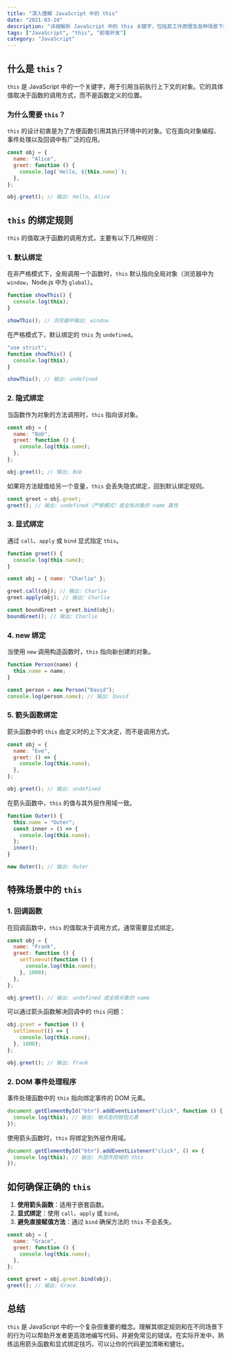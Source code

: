 ```yaml
---
title: "深入理解 JavaScript 中的 this"
date: "2021-03-24"
description: "详细解析 JavaScript 中的 this 关键字，包括其工作原理及各种场景下的行为"
tags: ["JavaScript", "this", "前端开发"]
category: "JavaScript"
---
```


## 什么是 `this`？

`this` 是 JavaScript 中的一个关键字，用于引用当前执行上下文的对象。它的具体值取决于函数的调用方式，而不是函数定义的位置。

### 为什么需要 `this`？

`this` 的设计初衷是为了方便函数引用其执行环境中的对象。它在面向对象编程、事件处理以及回调中有广泛的应用。

```javascript
const obj = {
  name: "Alice",
  greet: function () {
    console.log(`Hello, ${this.name}`);
  },
};

obj.greet(); // 输出: Hello, Alice
```

## `this` 的绑定规则

`this` 的值取决于函数的调用方式，主要有以下几种规则：

### 1. 默认绑定

在非严格模式下，全局调用一个函数时，`this` 默认指向全局对象（浏览器中为 `window`，Node.js 中为 `global`）。

```javascript
function showThis() {
  console.log(this);
}

showThis(); // 浏览器中输出: window
```

在严格模式下，默认绑定的 `this` 为 `undefined`。

```javascript
"use strict";
function showThis() {
  console.log(this);
}

showThis(); // 输出: undefined
```

### 2. 隐式绑定

当函数作为对象的方法调用时，`this` 指向该对象。

```javascript
const obj = {
  name: "Bob",
  greet: function () {
    console.log(this.name);
  },
};

obj.greet(); // 输出: Bob
```

如果将方法赋值给另一个变量，`this` 会丢失隐式绑定，回到默认绑定规则。

```javascript
const greet = obj.greet;
greet(); // 输出: undefined（严格模式）或全局对象的 name 属性
```

### 3. 显式绑定

通过 `call`、`apply` 或 `bind` 显式指定 `this`。

```javascript
function greet() {
  console.log(this.name);
}

const obj = { name: "Charlie" };

greet.call(obj); // 输出: Charlie
greet.apply(obj); // 输出: Charlie

const boundGreet = greet.bind(obj);
boundGreet(); // 输出: Charlie
```

### 4. new 绑定

当使用 `new` 调用构造函数时，`this` 指向新创建的对象。

```javascript
function Person(name) {
  this.name = name;
}

const person = new Person("David");
console.log(person.name); // 输出: David
```

### 5. 箭头函数绑定

箭头函数中的 `this` 由定义时的上下文决定，而不是调用方式。

```javascript
const obj = {
  name: "Eve",
  greet: () => {
    console.log(this.name);
  },
};

obj.greet(); // 输出: undefined
```

在箭头函数中，`this` 的值与其外层作用域一致。

```javascript
function Outer() {
  this.name = "Outer";
  const inner = () => {
    console.log(this.name);
  };
  inner();
}

new Outer(); // 输出: Outer
```

## 特殊场景中的 `this`

### 1. 回调函数

在回调函数中，`this` 的值取决于调用方式，通常需要显式绑定。

```javascript
const obj = {
  name: "Frank",
  greet: function () {
    setTimeout(function () {
      console.log(this.name);
    }, 1000);
  },
};

obj.greet(); // 输出: undefined 或全局对象的 name
```

可以通过箭头函数解决回调中的 `this` 问题：

```javascript
obj.greet = function () {
  setTimeout(() => {
    console.log(this.name);
  }, 1000);
};

obj.greet(); // 输出: Frank
```

### 2. DOM 事件处理程序

事件处理函数中的 `this` 指向绑定事件的 DOM 元素。

```javascript
document.getElementById("btn").addEventListener("click", function () {
  console.log(this); // 输出: 被点击的按钮元素
});
```

使用箭头函数时，`this` 将绑定到外层作用域。

```javascript
document.getElementById("btn").addEventListener("click", () => {
  console.log(this); // 输出: 外层作用域的 this
});
```

## 如何确保正确的 `this`

1. **使用箭头函数**：适用于嵌套函数。
2. **显式绑定**：使用 `call`、`apply` 或 `bind`。
3. **避免直接赋值方法**：通过 `bind` 确保方法的 `this` 不会丢失。

```javascript
const obj = {
  name: "Grace",
  greet: function () {
    console.log(this.name);
  },
};

const greet = obj.greet.bind(obj);
greet(); // 输出: Grace
```

## 总结

`this` 是 JavaScript 中的一个复杂但重要的概念。理解其绑定规则和在不同场景下的行为可以帮助开发者更高效地编写代码，并避免常见的错误。在实际开发中，熟练运用箭头函数和显式绑定技巧，可以让你的代码更加清晰和健壮。
